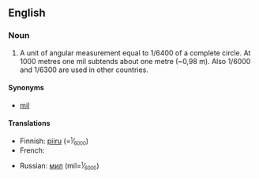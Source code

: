 {{wikipedia}}
==English==

===Noun===
{{en-noun|sg=[[angular]] [[mil]]}}

# {{military}} A unit of angular measurement equal to 1/6400 of a complete circle. At 1000 metres one mil subtends about one metre (~0,98 m). Also 1/6000 and 1/6300 are used in other countries.

====Synonyms====
*[[mil]]

====Translations====
{{trans-top|unit of angular measurement}}
* Finnish: [[piiru]] (=<small><sup>1</sup><big>⁄</big><sub>6000</sub></small>)
* French: {{t+|fr|millième|m}}
{{trans-mid}}
* Russian: [[мил]] (mil=<small><sup>1</sup><big>⁄</big><sub>6000</sub></small>) {{m}}
{{trans-bottom}}